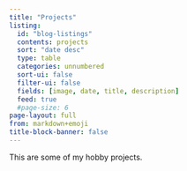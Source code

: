 ```yaml
---
title: "Projects"
listing:
  id: "blog-listings"
  contents: projects
  sort: "date desc"
  type: table
  categories: unnumbered    
  sort-ui: false
  filter-ui: false
  fields: [image, date, title, description]
  feed: true
  #page-size: 6
page-layout: full
from: markdown+emoji
title-block-banner: false
---
```


This are some of my hobby projects.

:::{#blog-listings}
:::
